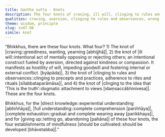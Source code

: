 ```yaml
---
title: Gantha sutta - Knots
description: The four knots of craving, ill will, clinging to rules and observances, and clinging to the idea that ‘This is the truth’ are described. The four establishments of mindfulness should be cultivated for directly knowing, full understanding, complete exhaustion, and giving up of these knots.
qualities: craving, aversion, clinging to rules and observances, wrong view, attachment, cultivation, direct knowledge, complete comprehension, mindfulness
theme: wisdom, principle
slug: sn47.98
simile: knot
---
```


“Bhikkhus, there are these four knots. What four? 1) The knot of |craving::greediness, wanting, yearning [abhijjhā]|, 2) the knot of |ill will::intentional act of mentally opposing or rejecting others; an intentional construct fueled by aversion, directed against kindness or compassion. It manifests as hostility of will, impeding goodwill and fostering internal or external conflict. [byāpāda]|, 3) the knot of |clinging to rules and observances::clinging to precepts and practices, adherence to rites and rituals [sīlabbataparāmāsa]|, and 4) the knot of |clinging to the idea that ‘This is the truth’::dogmatic attachment to views [idaṃsaccābhinivesa]|. These are the four knots.

Bhikkhus, for the |direct knowledge::experiential understanding [abhiññāya]|, |full understanding::complete comprehension [pariññāya]|, |complete exhaustion::gradual and complete wearing away [parikkhaya]|, and for |giving up::letting go, abandoning [pahāna]| of these four knots, the four establishments of mindfulness |should be cultivated::should be developed [bhāvetabba]|.”
